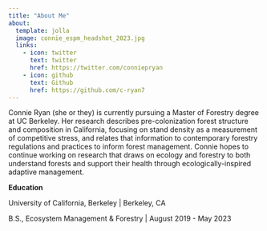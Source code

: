 ```yaml
---
title: "About Me"
about:
  template: jolla
  image: connie_espm_headshot_2023.jpg
  links:
    - icon: twitter
      text: twitter
      href: https://twitter.com/conniepryan
    - icon: github
      text: Github
      href: https://github.com/c-ryan7
---
```


Connie Ryan (she or they) is currently pursuing a Master of Forestry degree at UC Berkeley. Her research describes pre-colonization forest structure and composition in California, focusing on stand density as a measurement of competitive stress, and relates that information to contemporary forestry regulations and practices to inform forest management. Connie hopes to continue working on research that draws on ecology and forestry to both understand forests and support their health through ecologically-inspired adaptive management.

**Education**

University of California, Berkeley \| Berkeley, CA

B.S., Ecosystem Management & Forestry \| August 2019 - May 2023
